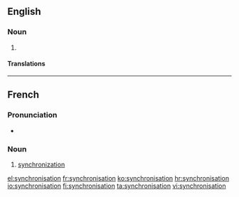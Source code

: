 ==English==

===Noun===
{{en-noun}}

# {{alternative spelling of|synchronization}}

====Translations====
{{trans-see|synchronization}}

----

==French==

===Pronunciation===
* {{IPA|/sɛ̃.kʁɔ.ni.za.sjɔ̃/|lang=fr}}

===Noun===
{{fr-noun|f}}

# [[synchronization]]

[[el:synchronisation]]
[[fr:synchronisation]]
[[ko:synchronisation]]
[[hr:synchronisation]]
[[io:synchronisation]]
[[fi:synchronisation]]
[[ta:synchronisation]]
[[vi:synchronisation]]